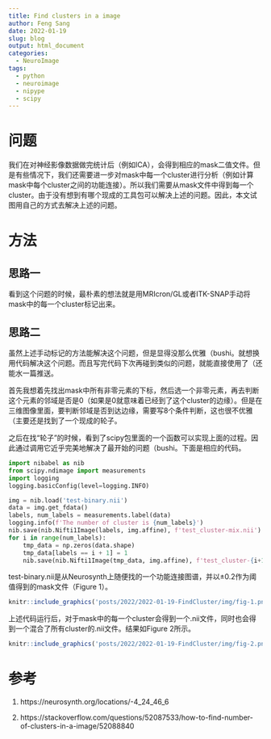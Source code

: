 ```yaml
---
title: Find clusters in a image
author: Feng Sang
date: 2022-01-19
slug: blog
output: html_document
categories:
  - NeuroImage
tags:
  - python
  - neuroimage
  - nipype
  - scipy
---
```


# 问题

我们在对神经影像数据做完统计后（例如ICA），会得到相应的mask二值文件。但是有些情况下，我们还需要进一步对mask中每一个cluster进行分析（例如计算mask中每个cluster之间的功能连接）。所以我们需要从mask文件中得到每一个cluster。由于没有想到有哪个现成的工具包可以解决上述的问题。因此，本文试图用自己的方式去解决上述的问题。

# 方法

## 思路一

看到这个问题的时候，最朴素的想法就是用MRIcron/GL或者ITK-SNAP手动将mask中的每一个cluster标记出来。

## 思路二

虽然上述手动标记的方法能解决这个问题，但是显得没那么优雅（bushi。就想换用代码解决这个问题。而且写完代码下次再碰到类似的问题，就能直接使用了（还能水一篇推送。

首先我想着先找出mask中所有非零元素的下标，然后选一个非零元素，再去判断这个元素的邻域是否是0（如果是0就意味着已经到了这个cluster的边缘）。但是在三维图像里面，要判断邻域是否到达边缘，需要写8个条件判断，这也很不优雅（主要还是找到了一个现成的轮子。

之后在找“轮子”的时候，看到了scipy包里面的一个函数可以实现上面的过程。因此通过调用它近乎完美地解决了最开始的问题（bushi。下面是相应的代码。

```python
import nibabel as nib
from scipy.ndimage import measurements
import logging
logging.basicConfig(level=logging.INFO)

img = nib.load('test-binary.nii')
data = img.get_fdata()
labels, num_labels = measurements.label(data)
logging.info(f'The number of cluster is {num_labels}')
nib.save(nib.Nifti1Image(labels, img.affine), f'test_cluster-mix.nii')
for i in range(num_labels):
    tmp_data = np.zeros(data.shape)
    tmp_data[labels == i + 1] = 1
    nib.save(nib.Nifti1Image(tmp_data, img.affine), f'test_cluster-{i+1}.nii')
```

test-binary.nii是从Neurosynth上随便找的一个功能连接图谱，并以±0.2作为阈值得到的mask文件（Figure 1）。

```r
knitr::include_graphics('posts/2022/2022-01-19-FindCluster/img/fig-1.png')
```


上述代码运行后，对于mask中的每一个cluster会得到一个.nii文件，同时也会得到一个混合了所有cluster的.nii文件。结果如Figure 2所示。

```r
knitr::include_graphics('posts/2022/2022-01-19-FindCluster/img/fig-2.png')
```

# 参考

1. https://neurosynth.org/locations/-4_24_46_6

2. https://stackoverflow.com/questions/52087533/how-to-find-number-of-clusters-in-a-image/52088840